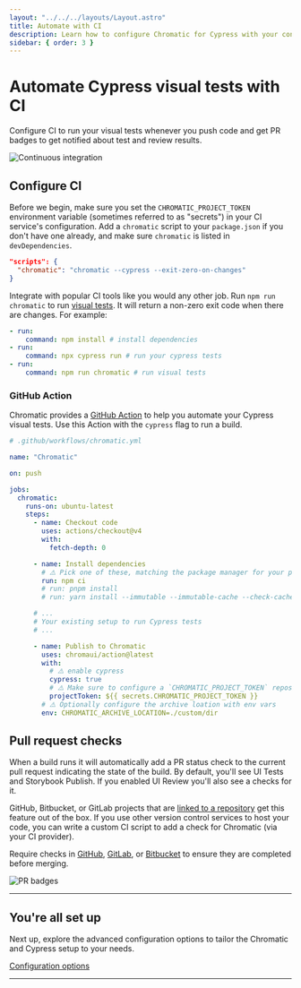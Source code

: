 ```yaml
---
layout: "../../../layouts/Layout.astro"
title: Automate with CI
description: Learn how to configure Chromatic for Cypress with your continuous integration service
sidebar: { order: 3 }
---
```



# Automate Cypress visual tests with CI

Configure CI to run your visual tests whenever you push code and get PR badges to get notified about test and review results.

![Continuous integration](../../../images/workflow-ci-e2e.png)

## Configure CI

Before we begin, make sure you set the `CHROMATIC_PROJECT_TOKEN` environment variable (sometimes referred to as "secrets") in your CI service's configuration. Add a `chromatic` script to your `package.json` if you don't have one already, and make sure `chromatic` is listed in `devDependencies`.

```json
"scripts": {
  "chromatic": "chromatic --cypress --exit-zero-on-changes"
}
```

Integrate with popular CI tools like you would any other job. Run `npm run chromatic` to run [visual tests](/docs/cypress/test). It will return a non-zero exit code when there are changes. For example:

```yml
- run:
    command: npm install # install dependencies
- run:
    command: npx cypress run # run your cypress tests
- run:
    command: npm run chromatic # run visual tests
```

### GitHub Action

Chromatic provides a [GitHub Action](https://github.com/marketplace/actions/publish-to-chromatic) to help you automate your Cypress visual tests. Use this Action with the `cypress` flag to run a build.

```yaml
# .github/workflows/chromatic.yml

name: "Chromatic"

on: push

jobs:
  chromatic:
    runs-on: ubuntu-latest
    steps:
      - name: Checkout code
        uses: actions/checkout@v4
        with:
          fetch-depth: 0

      - name: Install dependencies
        # ⚠️ Pick one of these, matching the package manager for your project
        run: npm ci
        # run: pnpm install
        # run: yarn install --immutable --immutable-cache --check-cache

      # ...
      # Your existing setup to run Cypress tests
      # ...

      - name: Publish to Chromatic
        uses: chromaui/action@latest
        with:
          # ⚠️ enable cypress
          cypress: true
          # ⚠️ Make sure to configure a `CHROMATIC_PROJECT_TOKEN` repository secret
          projectToken: ${{ secrets.CHROMATIC_PROJECT_TOKEN }}
        # ⚠️ Optionally configure the archive loation with env vars
        env: CHROMATIC_ARCHIVE_LOCATION=./custom/dir
```

## Pull request checks

When a build runs it will automatically add a PR status check to the current pull request indicating the state of the build. By default, you'll see UI Tests and Storybook Publish. If you enabled UI Review you'll also see a checks for it.

GitHub, Bitbucket, or GitLab projects that are [linked to a repository](/docs/access) get this feature out of the box. If you use other version control services to host your code, you can write a custom CI script to add a check for Chromatic (via your CI provider).

Require checks in [GitHub](https://help.github.com/en/github/administering-a-repository/enabling-required-status-checks), [GitLab](https://docs.gitlab.com/ee/api/commits.html#post-the-build-status-to-a-commit), or [Bitbucket](https://confluence.atlassian.com/bitbucket/suggest-or-require-checks-before-a-merge-856691474.html) to ensure they are completed before merging.

![PR badges](../../../images/prbadges.png)

---

## You're all set up

Next up, explore the advanced configuration options to tailor the Chromatic and Cypress setup to your needs.

<a class="btn primary round" href="/docs/cypress/configure">
  Configuration options
</a>

---

<TroubleshootingCI />
